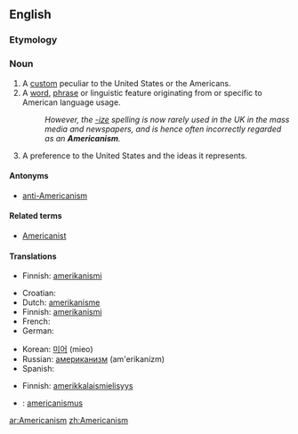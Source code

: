 {{wikipedia|dab=Americanism}}
==English==

===Etymology===
{{suffix|American|ism}}

===Noun===
{{en-noun|s|-}}

# A [[custom]] peculiar to the United States or the Americans.
# A [[word]], [[phrase]] or linguistic feature originating from or specific to American language usage.
#: ''However, the [[-ize]] spelling is now rarely used in the UK in the mass media and newspapers, and is hence often incorrectly regarded as an '''Americanism'''.''
# A preference to the United States and the ideas it represents.

====Antonyms====
*[[anti-Americanism]]

====Related terms====
*[[Americanist]]

====Translations====
{{trans-top|custom}}
* Finnish: [[amerikanismi]]
{{trans-mid}}
{{trans-bottom}}

{{trans-top|linguistic feature}}
* Croatian: {{t-|hr|amerikanizam|m}}
* Dutch: [[amerikanisme]] {{n}}
* Finnish: [[amerikanismi]]
* French: {{t-|fr|américanisme}}
* German: {{t-|de|Amerikanismus|m}}
{{trans-mid}}
* Korean: [[미어]] (mieo)
* Russian: [[американизм]] (am'erikanízm) {{m}}
* Spanish: {{t-|es|americanismo|m}}
{{trans-bottom}}

{{trans-top|preference}}
* Finnish: [[amerikkalaismielisyys]]
{{trans-mid}}
{{trans-bottom}}

{{checktrans-top}}
*{{ttbc|Latin}}: [[americanismus]]
{{trans-bottom}}

[[ar:Americanism]]
[[zh:Americanism]]